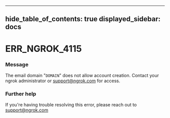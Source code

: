 

---
hide_table_of_contents: true
displayed_sidebar: docs
---


# ERR_NGROK_4115

### Message
The email domain "`DOMAIN`" does not allow account creation. Contact your ngrok administrator or support@ngrok.com for access.

<ErrorDetails />



### Further help
If you're having trouble resolving this error, please reach out to [support@ngrok.com](mailto:support@ngrok.com?subject=Help%20with%20ERR_NGROK_4115)

